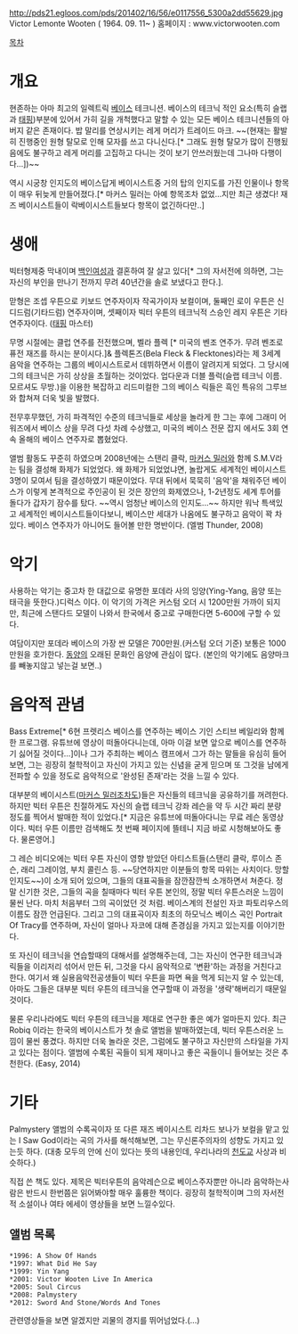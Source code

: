 http://pds21.egloos.com/pds/201402/16/56/e0117556_5300a2dd55629.jpg
Victor Lemonte Wooten ( 1964. 09. 11~ )
홈페이지 : www.victorwooten.com

[[목차]]

= 개요 =
현존하는 아마 최고의 일렉트릭 [[베이스]] 테크니션. 베이스의 테크닉 적인 요소(특히 슬랩과 [[태핑]])부분에 있어서 가히 길을 개척했다고 말할 수 있는 모든 베이스 테크니션들의 아버지 같은 존재이다.
밥 말리를 연상시키는 레게 머리가 트레이드 마크. ~~(현재는 활발히 진행중인 원형 탈모로 인해 모자를 쓰고 다니신다.[* 그래도 원형 탈모가 많이 진행됬음에도 불구하고 레게 머리를 고집하고 다니는 것이 보기 안쓰러웠는데 그나마 다행이다...])~~

역시 시궁창 인지도의 베이스답게 베이시스트중 거의 탑의 인지도를 가진 인물이나 항목이 매우 뒤늦게 만들어졌다.[* 마커스 밀러는 아예 항목조차 없었...지만 최근 생겼다! 재즈 베이시스트들이 락베이시스트들보다 항목이 없긴하다만..]

= 생애 =
빅터형제중 막내이며 [[백인]]여성과 결혼하여 잘 살고 있다[* 그의 자서전에 의하면, 그는 자신의 부인을 만나기 전까지 무려 40년간을 솔로 보냈다고 한다.].

맏형은 조셉 우튼으로 키보드 연주자이자 작곡가이자 보컬이며, 둘째인 로이 우튼은 신디드럼(기타드럼) 연주자이며, 셋째이자 빅터 우튼의 테크닉적 스승인 레지 우튼은 기타 연주자이다. ([[태핑]] 마스터)

무명 시절에는 클럽 연주를 전전했으며, 벨라 플렉 [* 미국의 벤조 연주가. 무려 벤조로 퓨전 재즈를 하시는 분이시다.]& 플렉톤즈(Bela Fleck & Flecktones)라는 제 3세계 음악을 연주하는 그룹의 베이시스트로서 데뷔하면서 이름이 알려지게 되었다.
그 당시에 그의 테크닉은 가히 상상을 초월하는 것이었다. 업다운과 더블 플럭(슬랩 테크닉 이름. 모르셔도 무방.)을 이용한 복잡하고 리드미컬한 그의 베이스 릭들은 흑인 특유의 그루브와 합쳐져 더욱 빛을 발했다.

전무후무했던, 가히 파격적인 수준의 테크닉들로 세상을 놀라게 한 그는 후에 그래미 어워즈에서 베이스 상을 무려 다섯 차례 수상했고, 미국의 베이스 전문 잡지 <Bass Player Magazine>에서도 3회 연속 올해의 베이스 연주자로 뽑혔었다.

앨범 활동도 꾸준히 하였으며 2008년에는 스탠리 클락, [[마커스 밀러]]와 함께 S.M.V라는 팀을 결성해 화제가 되었었다. 왜 화제가 되었었냐면, 놀랍게도 세계적인 베이시스트 3명이 모여서 팀을 결성하였기 때문이었다. 무대 뒤에서 묵묵히 '음악'을 채워주던 베이스가 이렇게 본격적으로 주인공이 된 것은 장안의 화제였으나, 1-2년정도 세계 투어를 돌다가 갑자기 잠수를 탔다. ~~역시 엄청난 베이스의 인지도...~~
하지만 워낙 특색있고 세계적인 베이시스트들이다보니, 베이스만 세대가 나옴에도 불구하고 음악이 꽉 차 있다. 베이스 연주자가 아니어도 들어볼 만한 명반이다. (엘범 Thunder, 2008)

= 악기 =
사용하는 악기는 중고차 한 대값으로 유명한 포데라 사의 잉양(Ying-Yang, 음양 또는 태극을 뜻한다.)디럭스 이다. 이 악기의 가격은 커스텀 오더 시 1200만원 가까이 되지만, 최근에 스탠다드 모델이 나와서 한국에서 중고로 구매한다면 5-600에 구할 수 있다.

여담이지만 포데라 베이스의 가장 싼 모델은 700만원.(커스텀 오더 기준) 보통은 1000만원을 호가한다. [[동양]]의 오래된 문화인 음양에 관심이 많다. (본인의 악기에도 음양마크를 빼놓지않고 넣는걸 보면..)

= 음악적 관념 =
Bass Extreme[* 6현 프렛리스 베이스를 연주하는 베이스 기인 스티브 베일리와 함께한 프로그램. 유튜브에 영상이 떠돌아다니는데, 아마 이걸 보면 앞으로 베이스를 연주하기 싫어질 것이다...]이나 그가 주최하는 베이스 캠프에서 그가 하는 말들을 유심히 들어보면, 그는 굉장히 철학적이고 자신이 가지고 있는 신념을 굳게 믿으며 또 그것을 남에게 전파할 수 있을 정도로 음악적으로 '완성된 존재'라는 것을 느낄 수 있다.

대부분의 베이시스트([[마커스 밀러]]조차도)들은 자신들의 테크닉을 공유하기를 꺼려한다. 하지만 빅터 우튼은 친절하게도 자신의 슬랩 테크닉 강좌 레슨을 약 두 시간 짜리 분량 정도를 찍어서 발매한 적이 있었다.[* 지금은 유튜브에 떠돌아다니는 무료 레슨 동영상이다. 빅터 우튼 이름만 검색해도 첫 번째 페이지에 뜰테니 지금 바로 시청해보아도 좋다. 물론영어.]

그 레슨 비디오에는 빅터 우튼 자신이 영향 받았던 아티스트들(스탠리 클락, 루이스 존슨, 래리 그레이엄, 부치 콜린스 등. ~~당연하지만 이분들의 항목 따위는 사치이다. 망할 인지도~~)이 소개 되어 있으며, 그들의 대표곡들을 잠깐잠깐씩 소개하면서 쳐준다. 정말 신기한 것은, 그들의 곡을 칠때마다 빅터 우튼 본인의, 정말 빅터 우튼스러운 느낌이 물씬 난다. 마치 처음부터 그의 곡이었던 것 처럼. 베이스계의 전설인 자코 파토리우스의 이름도 잠깐 언급된다. 그리고 그의 대표곡이자 최초의 하모닉스 베이스 곡인 Portrait Of Tracy를 연주하며, 자신이 얼마나 자코에 대해 존경심을 가지고 있는지를 이야기한다.

또 자신이 테크닉을 연습할때의 대해서를 설명해주는데, 그는 자신이 연구한 테크닉과 릭들을 이리저리 섞어서 만든 뒤, 그것을 다시 음악적으로 '변환'하는 과정을 거친다고 한다. 여기서 왜 실용음악전공생들이 빅터 우튼을 파면 욕을 먹게 되는지 알 수 있는데, 아마도 그들은 대부분 빅터 우튼의 테크닉을 연구할때 이 과정을 '생략'해버리기 때문일 것이다.

물론 우리나라에도 빅터 우튼의 테크닉을 제대로 연구한 좋은 예가 얼마든지 있다. 최근 Robiq 이라는 한국의 베이시스트가 첫 솔로 앨범을 발매하였는데, 빅터 우튼스러운 느낌이 물씬 풍겼다. 하지만 더욱 놀라운 것은, 그럼에도 불구하고 자신만의 스타일을 가지고 있다는 점이다. 앨범에 수록된 곡들이 되게 재미나고 좋은 곡들이니 들어보는 것은 추천한다. (Easy, 2014)


= 기타 =
Palmystery 앨범의 수록곡이자 또 다른 재즈 베이시스트 리차드 보나가 보컬을 맡고 있는 I Saw God이라는 곡의 가사를 해석해보면, 그는 무신론주의자의 성향도 가지고 있는듯 하다. (대충 모두의 안에 신이 있다는 뜻의 내용인데, 우리나라의 [[천도교]] 사상과 비슷하다.)

직접 쓴 책도 있다. 제목은 빅터우튼의 음악레슨으로 베이스주자뿐만 아니라 음악하는사람은 반드시 한번쯤은 읽어봐야할 매우 훌륭한 책이다. 굉장히 철학적이며 그의 자서전적 소설이나 여타 에세이 영상들을 보면 느낄수있다.

== 앨범 목록 ==

 *1996: A Show Of Hands 
 *1997: What Did He Say
 *1999: Yin Yang
 *2001: Victor Wooten Live In America
 *2005: Soul Circus
 *2008: Palmystery
 *2012: Sword And Stone/Words And Tones



관련영상들을 보면 알겠지만 괴물의 경지를 뛰어넘었다.(...)
